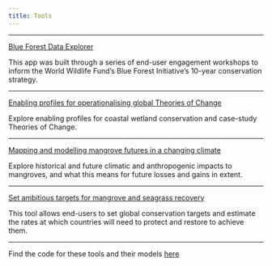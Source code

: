 ```yaml
---
title: Tools
---
```

------

[Blue Forest Data Explorer](https://cbuelow.shinyapps.io/blue-forests-application/)

This app was built through a series of end-user engagement workshops to inform the World Wildlife Fund's Blue Forest Initiative's 10-year conservation strategy.

------

[Enabling profiles for operationalising global Theories of Change](https://cbuelow.shinyapps.io/enabling-profiles)

Explore enabling profiles for coastal wetland conservation and case-study Theories of Change.

------

[Mapping and modelling mangrove futures in a changing climate](https://mangrove-climate-risk-mapping.netlify.app)

Explore historical and future climatic and anthropogenic impacts to mangroves, and what this means for future losses and gains in extent.

------

[Set ambitious targets for mangrove and seagrass recovery](https://cbuelow.shinyapps.io/target-setting/)

This tool allows end-users to set global conservation targets and estimate the rates at which countries will need to protect and restore to achieve them.

------


Find the code for these tools and their models [here](https://github.com/cabuelow)